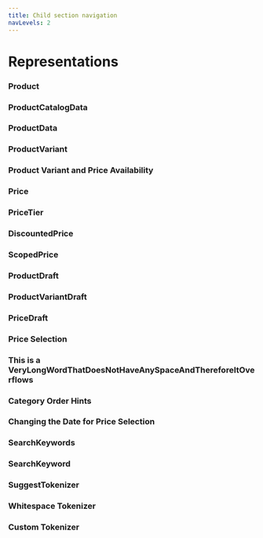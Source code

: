```yaml
---
title: Child section navigation
navLevels: 2
---
```


# Representations

<ChildSectionsNav parent="representations"/>

### Product

### ProductCatalogData

### ProductData

### ProductVariant

### Product Variant and Price Availability

### Price

### PriceTier

### DiscountedPrice

### ScopedPrice

### ProductDraft

### ProductVariantDraft

### PriceDraft

### Price Selection

### This is a VeryLongWordThatDoesNotHaveAnySpaceAndThereforeItOverflows

### Category Order Hints

### Changing the Date for Price Selection

### SearchKeywords

### SearchKeyword

### SuggestTokenizer

### Whitespace Tokenizer

### Custom Tokenizer